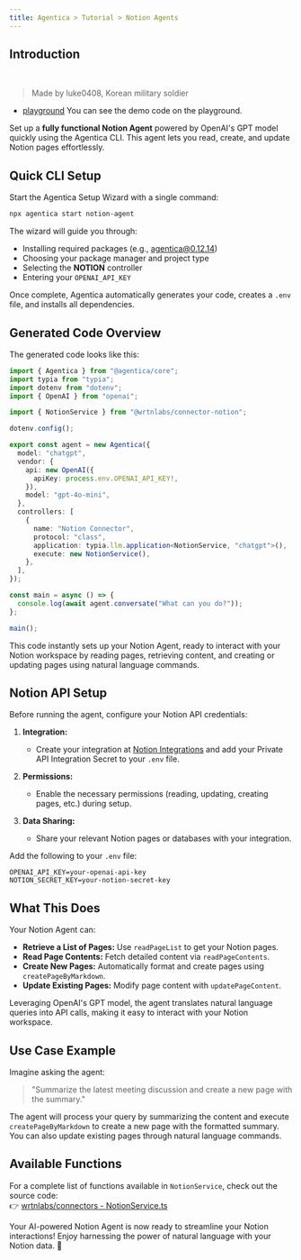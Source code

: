 ```yaml
---
title: Agentica > Tutorial > Notion Agents
---
```


## Introduction

<br />
<YoutubeRenderer src="https://www.youtube.com/embed/hzkNNt7bvUQ" />

> Made by luke0408, Korean military soldier

- [playground](https://stackblitz.com/~/github.com/wrtnlabs/agentica-tutorial-notion?file=README.md) You can see the demo code on the playground.

Set up a **fully functional Notion Agent** powered by OpenAI's GPT model quickly using the Agentica CLI. This agent lets you read, create, and update Notion pages effortlessly.

## Quick CLI Setup

Start the Agentica Setup Wizard with a single command:

```bash
npx agentica start notion-agent
```

The wizard will guide you through:

- Installing required packages (e.g., agentica@0.12.14)
- Choosing your package manager and project type
- Selecting the **NOTION** controller
- Entering your `OPENAI_API_KEY`

Once complete, Agentica automatically generates your code, creates a `.env` file, and installs all dependencies.

## Generated Code Overview

The generated code looks like this:

```typescript
import { Agentica } from "@agentica/core";
import typia from "typia";
import dotenv from "dotenv";
import { OpenAI } from "openai";

import { NotionService } from "@wrtnlabs/connector-notion";

dotenv.config();

export const agent = new Agentica({
  model: "chatgpt",
  vendor: {
    api: new OpenAI({
      apiKey: process.env.OPENAI_API_KEY!,
    }),
    model: "gpt-4o-mini",
  },
  controllers: [
    {
      name: "Notion Connector",
      protocol: "class",
      application: typia.llm.application<NotionService, "chatgpt">(),
      execute: new NotionService(),
    },
  ],
});

const main = async () => {
  console.log(await agent.conversate("What can you do?"));
};

main();
```

This code instantly sets up your Notion Agent, ready to interact with your Notion workspace by reading pages, retrieving content, and creating or updating pages using natural language commands.

## Notion API Setup

Before running the agent, configure your Notion API credentials:

1. **Integration:**

   - Create your integration at [Notion Integrations](https://www.notion.so/profile/integrations) and add your Private API Integration Secret to your `.env` file.

2. **Permissions:**

   - Enable the necessary permissions (reading, updating, creating pages, etc.) during setup.

3. **Data Sharing:**
   - Share your relevant Notion pages or databases with your integration.

Add the following to your `.env` file:

```env
OPENAI_API_KEY=your-openai-api-key
NOTION_SECRET_KEY=your-notion-secret-key
```

## What This Does

Your Notion Agent can:

- **Retrieve a List of Pages:** Use `readPageList` to get your Notion pages.
- **Read Page Contents:** Fetch detailed content via `readPageContents`.
- **Create New Pages:** Automatically format and create pages using `createPageByMarkdown`.
- **Update Existing Pages:** Modify page content with `updatePageContent`.

Leveraging OpenAI's GPT model, the agent translates natural language queries into API calls, making it easy to interact with your Notion workspace.

## Use Case Example

Imagine asking the agent:

> "Summarize the latest meeting discussion and create a new page with the summary."

The agent will process your query by summarizing the content and execute `createPageByMarkdown` to create a new page with the formatted summary. You can also update existing pages through natural language commands.

## Available Functions

For a complete list of functions available in `NotionService`, check out the source code:  
👉 [wrtnlabs/connectors - NotionService.ts](https://github.com/wrtnlabs/connectors/blob/main/packages/notion/src/notion/NotionService.ts)

Your AI-powered Notion Agent is now ready to streamline your Notion interactions! Enjoy harnessing the power of natural language with your Notion data. 🚀
